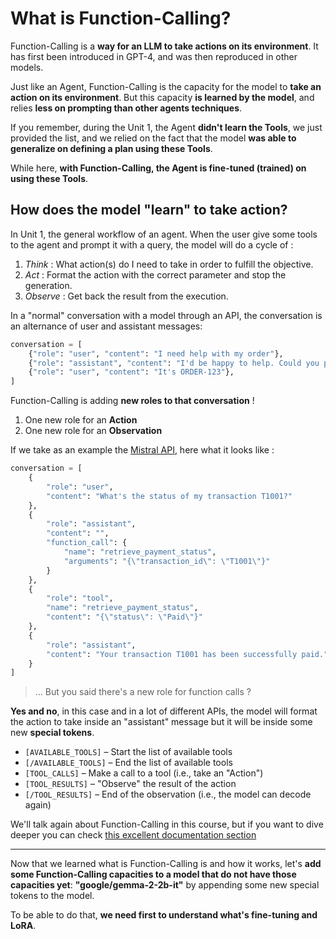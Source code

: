 # What is Function-Calling?

Function-Calling is a **way for an LLM to take actions on its environment**. It has first been introduced in GPT-4, and was then reproduced in other models.

Just like an Agent, Function-Calling is the capacity for the model to **take an action on its environment**. But this capacity **is learned by the model**, and relies **less on prompting than other agents techniques**.

If you remember, during the Unit 1, the Agent **didn't learn the Tools**, we just provided the list, and we relied on the fact that the model **was able to generalize on defining a plan using these Tools**. 

While here, **with Function-Calling, the Agent is fine-tuned (trained) on using these Tools**.


## How does the model "learn" to take action?

In Unit 1, the general workflow of an agent. When the user give some tools to the agent and prompt it with a query, the model will do a cycle of :

1. *Think* : What action(s) do I need to take in order to fulfill the objective.
2. *Act* : Format the action with the correct parameter and stop the generation.
3. *Observe* : Get back the result from the execution.

In a "normal" conversation with a model through an API, the conversation is an alternance of user and assistant messages:

```python
conversation = [
    {"role": "user", "content": "I need help with my order"},
    {"role": "assistant", "content": "I'd be happy to help. Could you provide your order number?"},
    {"role": "user", "content": "It's ORDER-123"},
]
```

Function-Calling is adding **new roles to that conversation** ! 

1. One new role for an **Action** 
2. One new role for an **Observation** 

If we take as an example the [Mistral API](https://docs.mistral.ai/capabilities/function_calling/), here what it looks like :


```python
conversation = [
    {
        "role": "user",
        "content": "What's the status of my transaction T1001?"
    },
    {
        "role": "assistant",
        "content": "",
        "function_call": {
            "name": "retrieve_payment_status",
            "arguments": "{\"transaction_id\": \"T1001\"}"
        }
    },
    {
        "role": "tool",
        "name": "retrieve_payment_status",
        "content": "{\"status\": \"Paid\"}"
    },
    {
        "role": "assistant",
        "content": "Your transaction T1001 has been successfully paid."
    }
]
```

> ... But you said there's a new role for function calls ?

**Yes and no**, in this case and in a lot of different APIs, the model will format the action to take inside an "assistant" message but it will be inside some new **special tokens**.

- `[AVAILABLE_TOOLS]` – Start the list of available tools  
- `[/AVAILABLE_TOOLS]` – End the list of available tools  
- `[TOOL_CALLS]` – Make a call to a tool (i.e., take an "Action")  
- `[TOOL_RESULTS]` – "Observe" the result of the action  
- `[/TOOL_RESULTS]` – End of the observation (i.e., the model can decode again)

We'll talk again about Function-Calling in this course, but if you want to dive deeper you can check [this excellent documentation section](https://docs.mistral.ai/capabilities/function_calling/)

---
Now that we learned what is Function-Calling is and how it works, let's **add some Function-Calling capacities to a model that do not have those capacities yet**: **"google/gemma-2-2b-it"** by appending some new special tokens to the model.

To be able to do that, **we need first to understand what's fine-tuning and LoRA**.